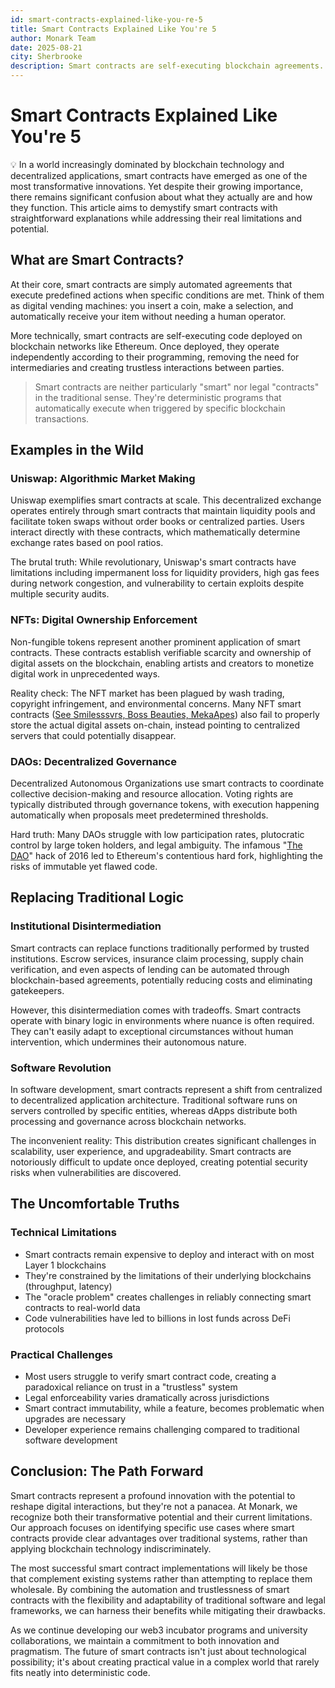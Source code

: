 ```yaml
---
id: smart-contracts-explained-like-you-re-5
title: Smart Contracts Explained Like You're 5
author: Monark Team
date: 2025-08-21
city: Sherbrooke
description: Smart contracts are self-executing blockchain agreements. They automate trustless interactions, but face limitations like high costs, inflexibility, and vulnerabilities. Their future lies in complementing, not replacing, traditional systems.
---
```

# Smart Contracts Explained Like You're 5

<aside>
💡
In a world increasingly dominated by blockchain technology and decentralized applications, smart contracts have emerged as one of the most transformative innovations. Yet despite their growing importance, there remains significant confusion about what they actually are and how they function. This article aims to demystify smart contracts with straightforward explanations while addressing their real limitations and potential.

</aside>

## What are Smart Contracts?

At their core, smart contracts are simply automated agreements that execute predefined actions when specific conditions are met. Think of them as digital vending machines: you insert a coin, make a selection, and automatically receive your item without needing a human operator.

More technically, smart contracts are self-executing code deployed on blockchain networks like Ethereum. Once deployed, they operate independently according to their programming, removing the need for intermediaries and creating trustless interactions between parties.

> Smart contracts are neither particularly "smart" nor legal "contracts" in the traditional sense. They're deterministic programs that automatically execute when triggered by specific blockchain transactions.


## Examples in the Wild

### Uniswap: Algorithmic Market Making

Uniswap exemplifies smart contracts at scale. This decentralized exchange operates entirely through smart contracts that maintain liquidity pools and facilitate token swaps without order books or centralized parties. Users interact directly with these contracts, which mathematically determine exchange rates based on pool ratios.

The brutal truth: While revolutionary, Uniswap's smart contracts have limitations including impermanent loss for liquidity providers, high gas fees during network congestion, and vulnerability to certain exploits despite multiple security audits.

### NFTs: Digital Ownership Enforcement

Non-fungible tokens represent another prominent application of smart contracts. These contracts establish verifiable scarcity and ownership of digital assets on the blockchain, enabling artists and creators to monetize digital work in unprecedented ways.

Reality check: The NFT market has been plagued by wash trading, copyright infringement, and environmental concerns. Many NFT smart contracts ([See Smilesssvrs, Boss Beauties, MekaApes](https://pinata.cloud/blog/hundreds-of-millions-of-dollars-of-nfts-are-still-unprotected/)) also fail to properly store the actual digital assets on-chain, instead pointing to centralized servers that could potentially disappear.

### DAOs: Decentralized Governance

Decentralized Autonomous Organizations use smart contracts to coordinate collective decision-making and resource allocation. Voting rights are typically distributed through governance tokens, with execution happening automatically when proposals meet predetermined thresholds.

Hard truth: Many DAOs struggle with low participation rates, plutocratic control by large token holders, and legal ambiguity. The infamous "[The DAO](https://www.coindesk.com/learn/understanding-the-dao-attack)" hack of 2016 led to Ethereum's contentious hard fork, highlighting the risks of immutable yet flawed code.

## Replacing Traditional Logic

### Institutional Disintermediation

Smart contracts can replace functions traditionally performed by trusted institutions. Escrow services, insurance claim processing, supply chain verification, and even aspects of lending can be automated through blockchain-based agreements, potentially reducing costs and eliminating gatekeepers.

However, this disintermediation comes with tradeoffs. Smart contracts operate with binary logic in environments where nuance is often required. They can't easily adapt to exceptional circumstances without human intervention, which undermines their autonomous nature.

### Software Revolution

In software development, smart contracts represent a shift from centralized to decentralized application architecture. Traditional software runs on servers controlled by specific entities, whereas dApps distribute both processing and governance across blockchain networks.

The inconvenient reality: This distribution creates significant challenges in scalability, user experience, and upgradeability. Smart contracts are notoriously difficult to update once deployed, creating potential security risks when vulnerabilities are discovered.

## The Uncomfortable Truths

### Technical Limitations

- Smart contracts remain expensive to deploy and interact with on most Layer 1 blockchains
- They're constrained by the limitations of their underlying blockchains (throughput, latency)
- The "oracle problem" creates challenges in reliably connecting smart contracts to real-world data
- Code vulnerabilities have led to billions in lost funds across DeFi protocols

### Practical Challenges

- Most users struggle to verify smart contract code, creating a paradoxical reliance on trust in a "trustless" system
- Legal enforceability varies dramatically across jurisdictions
- Smart contract immutability, while a feature, becomes problematic when upgrades are necessary
- Developer experience remains challenging compared to traditional software development

## Conclusion: The Path Forward

Smart contracts represent a profound innovation with the potential to reshape digital interactions, but they're not a panacea. At Monark, we recognize both their transformative potential and their current limitations. Our approach focuses on identifying specific use cases where smart contracts provide clear advantages over traditional systems, rather than applying blockchain technology indiscriminately.

The most successful smart contract implementations will likely be those that complement existing systems rather than attempting to replace them wholesale. By combining the automation and trustlessness of smart contracts with the flexibility and adaptability of traditional software and legal frameworks, we can harness their benefits while mitigating their drawbacks.

As we continue developing our web3 incubator programs and university collaborations, we maintain a commitment to both innovation and pragmatism. The future of smart contracts isn't just about technological possibility; it's about creating practical value in a complex world that rarely fits neatly into deterministic code.